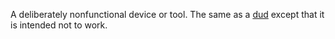 A deliberately nonfunctional device or tool.  The same as a [[dud]] except that it is intended not to work.